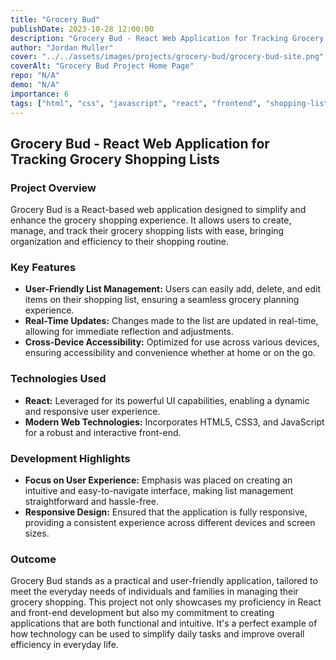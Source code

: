 ```yaml
---
title: "Grocery Bud"
publishDate: 2023-10-28 12:00:00
description: "Grocery Bud - React Web Application for Tracking Grocery Shopping List"
author: "Jordan Muller"
cover: "../../assets/images/projects/grocery-bud/grocery-bud-site.png"
coverAlt: "Grocery Bud Project Home Page"
repo: "N/A"
demo: "N/A"
importance: 6
tags: ["html", "css", "javascript", "react", "frontend", "shopping-list"]
---
```


## Grocery Bud - React Web Application for Tracking Grocery Shopping Lists

### Project Overview

Grocery Bud is a React-based web application designed to simplify and enhance the grocery shopping experience. It allows users to create, manage, and track their grocery shopping lists with ease, bringing organization and efficiency to their shopping routine.

### Key Features

- **User-Friendly List Management:** Users can easily add, delete, and edit items on their shopping list, ensuring a seamless grocery planning experience.
- **Real-Time Updates:** Changes made to the list are updated in real-time, allowing for immediate reflection and adjustments.
- **Cross-Device Accessibility:** Optimized for use across various devices, ensuring accessibility and convenience whether at home or on the go.

### Technologies Used

- **React:** Leveraged for its powerful UI capabilities, enabling a dynamic and responsive user experience.
- **Modern Web Technologies:** Incorporates HTML5, CSS3, and JavaScript for a robust and interactive front-end.

### Development Highlights

- **Focus on User Experience:** Emphasis was placed on creating an intuitive and easy-to-navigate interface, making list management straightforward and hassle-free.
- **Responsive Design:** Ensured that the application is fully responsive, providing a consistent experience across different devices and screen sizes.

### Outcome

Grocery Bud stands as a practical and user-friendly application, tailored to meet the everyday needs of individuals and families in managing their grocery shopping. This project not only showcases my proficiency in React and front-end development but also my commitment to creating applications that are both functional and intuitive. It's a perfect example of how technology can be used to simplify daily tasks and improve overall efficiency in everyday life.

